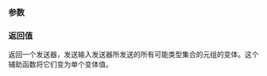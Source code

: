 {{cpp/execution/title|into_variant}}
{{cpp/execution/navbar}}

{{ddcl|header=execution|since=c++26|
execution::sender auto into_variant( execution::sender auto snd );
}}

===参数===
{{par begin}}
{{par|snd|输入发送器，取决于运行时条件，可以发送多组值。}}
{{par end}}

===返回值===
返回一个发送器，发送输入发送器所发送的所有可能类型集合的元组的变体。这个辅助函数将它们变为单个变体值。
